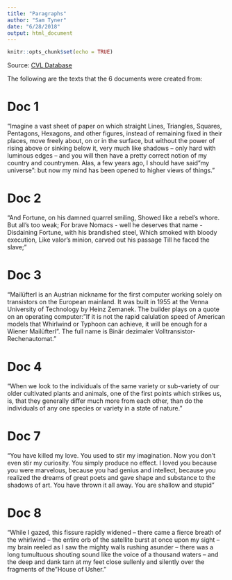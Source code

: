 ```yaml
---
title: "Paragraphs"
author: "Sam Tyner"
date: "6/28/2018"
output: html_document
---
```


```r
knitr::opts_chunk$set(echo = TRUE)
```

Source: [CVL Database](https://cvl.tuwien.ac.at/research/cvl-databases/an-off-line-database-for-writer-retrieval-writer-identification-and-word-spotting/)

The following are the texts that the 6 documents were created from: 

# Doc 1 

"Imagine a vast sheet of paper on which straight Lines, Triangles, Squares, Pentagons, Hexagons, and other figures, instead of remaining fixed in their places, move freely about, on or in the surface, but without the power of rising above or sinking below it, very much like shadows -- only hard with luminous edges -- and you will then have a pretty correct notion of my country and countrymen. Alas, a few years ago, I should have said "my universe": but now my mind has been opened to higher views of things." 

# Doc 2 

"And Fortune, on his damned quarrel smiling,
Showed like a rebel's whore. But all's too weak;
For brave Nomacs - well he deserves that name -
Disdaining Fortune, with his brandished steel,
Which smoked with bloody execution,
Like valor's minion, carved out his passage
Till he faced the slave;"

# Doc 3 

"Mailüfterl is an Austrian nickname for the first computer working solely on transistors on the European mainland. It was built in 1955 at the Venna University of Technology by Heinz Zemanek. The builder plays on a quote on an operating computer: "If it is not the rapid calulation speed of American models that Whirlwind or Typhoon can achieve, it will be enough for a Wiener Mailüfterl". The full name is Binär dezimaler Volltransistor-Rechenautomat."

# Doc 4 

"When we look to the individuals of the same variety or sub-variety of our older cultivated plants and animals, one of the first points which strikes us, is, that they generally differ much more from each other, than do the individuals of any one species or variety in a state of nature. "

# Doc 7  

"You have killed my love. You used to stir my imagination. Now you don't even stir my curiosity. You simply produce no effect. I loved you because you were marvelous, because you had genius and intellect, because you realized the dreams of great poets and gave shape and substance to the shadows of art. You have thrown it all away. You are shallow and stupid"

# Doc 8

"While I gazed, this fissure rapidly widened -- there came a fierce breath of the whirlwind -- the entire orb of the satellite burst at once upon my sight -- my brain reeled as I saw the mighty walls rushing asunder -- there was a long tumultuous shouting sound like the voice of a thousand waters -- and the deep and dank tarn at my feet close sullenly and silently over the fragments of the "House of Usher." 




